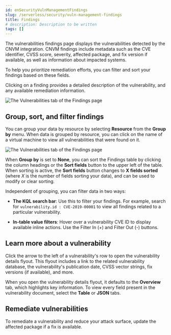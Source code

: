 ```yaml
---
id: enSecurityVulnManagementFindings
slug: /serverless/security/vuln-management-findings
title: Findings
# description: Description to be written
tags: []
---
```


<div id="vuln-management-findings"></div>

The vulnerabilities findings page displays the vulnerabilities detected by the <DocLink id="enSecurityVulnManagementOverview">CNVM integration</DocLink>. CNVM findings include metadata such as the CVE identifier, CVSS score, severity, affected package, and fix version if available, as well as information about impacted systems.

To help you prioritize remediation efforts, you can filter and sort your findings based on these fields.

Clicking on a finding provides a detailed description of the vulnerability, and any available remediation information.

![The Vulnerabilities tab of the Findings page](../images/vuln-management-findings/-cloud-native-security-cnvm-findings-page.png)

<div id="vuln-findings-grouping"></div>

## Group, sort, and filter findings

You can group your data by resource by selecting **Resource** from the **Group by** menu. When data is grouped by resource, you can click on the name of a virtual machine to view all vulnerabilities that were found on it.

![The Vulnerabilities tab of the Findings page](../images/vuln-management-findings/-cloud-native-security-cnvm-findings-grouped.png)

When **Group by** is set to **None**, you can sort the Findings table by clicking the column headings or the **Sort fields** button to the upper left of the table. When sorting is active, the **Sort fields** button changes to **X fields sorted** (where _X_ is the number of fields sorting your data), and can be used to modify or clear sorting.

Independent of grouping, you can filter data in two ways:

- **The KQL search bar**: Use this to filter your findings. For example, search for `vulnerability.id : CVE-2019-00001` to view all findings related to a particular vulnerability.

- **In-table value filters**: Hover over a vulnerability CVE ID to display available inline actions. Use the Filter In (*+*) and Filter Out (*-*) buttons.

<div id="vuln-findings-learn-more"></div>

## Learn more about a vulnerability

Click the arrow to the left of a vulnerability's row to open the vulnerability details flyout. This flyout includes a link to the related vulnerability database, the vulnerability's publication date, CVSS vector strings, fix versions (if available), and more.

When you open the vulnerability details flyout, it defaults to the **Overview** tab, which highlights key information. To view every field present in the vulnerability document, select the **Table** or **JSON** tabs.

<div id="vuln-findings-remediate"></div>

## Remediate vulnerabilities

To remediate a vulnerability and reduce your attack surface, update the affected package if a fix is available.
